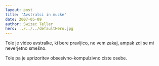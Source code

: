 ```yaml
---
layout: post
title: 'Avstralci in mucke'
date: 2007-05-09
author: Swizec Teller
hero: ../../../defaultHero.jpg
---
```

Tole je video avstralke, ki bere pravljico, ne vem zakaj, ampak zdi se mi neverjetno smešno.

Tole pa je uprizoritev obsesivno-kompulzivno ciste osebe.